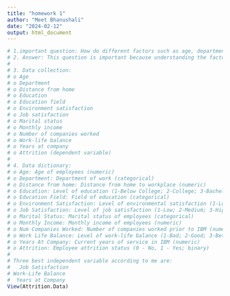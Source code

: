 ```yaml
---
title: "homework 1"
author: "Meet Bhanushali"
date: "2024-02-12"
output: html_document
---
```





```r
# 1.important question: How do different factors such as age, department, education level, job satisfaction, and work-life balance influence employee attrition within IBM?
# 2. Answer: This question is important because understanding the factors that contribute to employee attrition can help IBM and other organizations implement strategies to improve employee retention, boost morale, and enhance overall productivity. By identifying which factors have the most significant impact on attrition, IBM can tailor its policies and practices to create a more satisfying work environment, leading to higher employee retention rates and potentially saving costs associated with recruitment and training of new employees.
# 
# 3. Data collection: 
# o Age
# o Department
# o Distance from home
# o Education
# o Education field
# o Environment satisfaction
# o Job satisfaction
# o Marital status
# o Monthly income
# o Number of companies worked
# o Work-life balance
# o Years at company
# o Attrition (dependent variable)
# 
# 4. Data dictionary:
# o Age: Age of employees (numeric)
# o Department: Department of work (categorical)
# o Distance from home: Distance from home to workplace (numeric)
# o Education: Level of education (1-Below College; 2-College; 3-Bachelor; 4-Master; 5-Doctor; ordinal)
# o Education Field: Field of education (categorical)
# o Environment Satisfaction: Level of environmental satisfaction (1-Low; 2-Medium; 3-High; 4-Very High; ordinal)
# o Job Satisfaction: Level of job satisfaction (1-Low; 2-Medium; 3-High; 4-Very High; ordinal)
# o Marital Status: Marital status of employees (categorical)
# o Monthly Income: Monthly income of employees (numeric)
# o Num Companies Worked: Number of companies worked prior to IBM (numeric)
# o Work Life Balance: Level of work-life balance (1-Bad; 2-Good; 3-Better; 4-Best; ordinal)
# o Years At Company: Current years of service in IBM (numeric)
# o Attrition: Employee attrition status (0 - No, 1 - Yes; binary)
# 
# Three best independent variable according to me are:
#   Job Satisfaction
# Work-Life Balance
#  Years at Company
View(Attrition.Data)

```


